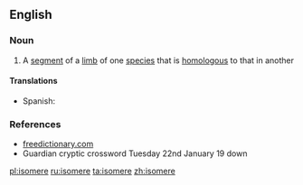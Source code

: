 {{also|isomère}}
==English==

===Noun===
{{en-noun}}

# A [[segment]] of a [[limb]] of one [[species]] that is [[homologous]] to that in another

====Translations====
{{trans-top|segment of a limb}}
*Spanish: {{t|es|isómero|m}}
{{trans-mid}}
{{trans-bottom}}

===References===
* [http://www.thefreedictionary.com/Isomere freedictionary.com]
* Guardian cryptic crossword Tuesday 22nd January 19 down

[[pl:isomere]]
[[ru:isomere]]
[[ta:isomere]]
[[zh:isomere]]